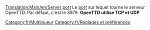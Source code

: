 [[Translation:Main/en/Server port]]
{{en/-}}
Le [[Main/fr/Port|port]] sur lequel tourne le serveur OpenTTD. Par défaut, c'est le 3979.
'''OpenTTD utilise TCP et UDP'''

[[Category:fr/Multijoueur]]
[[Category:fr/Réglages et préférences]]

{{fr/Amorce}}